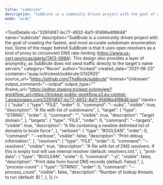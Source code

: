 ```yaml
---
title: "subbrute"
description: "SubBrute is a community driven project with the goal of creating the fastest, and most accurate subdomain enumeration tool. Some of the magic behind SubBrute is that it uses open resolvers as a kind of proxy to circumvent DNS rate-limiting (https://www.us-cert.gov/ncas/alerts/TA13-088A). This design also provides a layer of anonymity, as SubBrute does not send traffic directly to the target's name servers."
mode: "wide"
---
```



<ToolDetails
  id="3297df47-bc77-4932-8a11-91496e4f8648"
  name="subbrute"
  description="SubBrute is a community driven project with the goal of creating the fastest, and most accurate subdomain enumeration tool. Some of the magic behind SubBrute is that it uses open resolvers as a kind of proxy to circumvent DNS rate-limiting (https://www.us-cert.gov/ncas/alerts/TA13-088A). This design also provides a layer of anonymity, as SubBrute does not send traffic directly to the target's name servers."
  category="Recon"
  author="trickest"
  created_date="2021-06-23"
  container="quay.io/trickest/subbrute:07d2925"
  source_url="https://github.com/TheRook/subbrute"
  license="Unknown"
  output_command="--output"
  output_type=""
  iframe_url="https://editor.staging.trickest.io/preview?workflow_url=https://trickest-public-workflow.s3.eu-central-1.amazonaws.com/3297df47-bc77-4932-8a11-91496e4f8648.json"
  inputs={ {
  "subs": {
    "type": "FILE",
    "order": 0,
    "command": "--subs",
    "visible": true,
    "description": "A file with list of subdomains",
  },
  "target": {
    "type": "STRING",
    "order": 0,
    "command": "",
    "visible": true,
    "description": "Target domain.",
  },
  "targets": {
    "type": "FILE",
    "order": 0,
    "command": "--targets",
    "visible": true,
    "description": "A file containing a newline delimited list of domains to brute force.",
  },
  "verbose": {
    "type": "BOOLEAN",
    "order": 0,
    "command": "--verbose",
    "visible": false,
    "description": "Print debug information.",
  },
  "resolvers": {
    "type": "FILE",
    "order": 0,
    "command": "--resolvers",
    "visible": true,
    "description": "A file with list of DNS resolvers. If this is empty tool will use internal resolver (default: resolvers.txt).",
  },
  "print-data": {
    "type": "BOOLEAN",
    "order": 0,
    "command": "-p",
    "visible": false,
    "description": "Print data from found DNS records (default: False).",
  },
  "process-count": {
    "type": "STRING",
    "order": 0,
    "command": "--process_count",
    "visible": false,
    "description": "Number of lookup threads to run (default: 8).",
  },
}}
/>